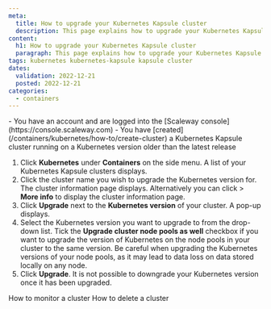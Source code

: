 ```yaml
---
meta:
  title: How to upgrade your Kubernetes Kapsule cluster
  description: This page explains how to upgrade your Kubernetes Kapsule cluster
content:
  h1: How to upgrade your Kubernetes Kapsule cluster
  paragraph: This page explains how to upgrade your Kubernetes Kapsule cluster
tags: kubernetes kubernetes-kapsule kapsule cluster 
dates:
  validation: 2022-12-21
  posted: 2022-12-21
categories:
  - containers
---
```


<Macro id="iam-requirements" />

<Message type="requirement">
  - You have an account and are logged into the [Scaleway console](https://console.scaleway.com) 
  - You have [created](/containers/kubernetes/how-to/create-cluster) a Kubernetes Kapsule cluster running on a Kubernetes version older than the latest release
</Message>

1. Click **Kubernetes** under **Containers** on the side menu. A list of your Kubernetes Kapsule clusters displays.
2. Click the cluster name you wish to upgrade the Kubernetes version for. The cluster information page displays.
    <Message type="tip">
      Alternatively you can click <Icon name="more" /> > **More info** to display the cluster information page.
    </Message>
3. Click **Upgrade** next to the **Kubernetes version** of your cluster. A pop-up displays.
    <Lightbox src="scaleway-kubernetes-cluster-upgrade.webp" alt="" />
4. Select the Kubernetes version you want to upgrade to from the drop-down list. Tick the **Upgrade cluster node pools as well** checkbox if you want to upgrade the version of Kubernetes on the node pools in your cluster to the same version. 
    <Lightbox src="scaleway-kubernetes-version-select.webp" alt="" />
    <Message type="important">
      Be careful when upgrading the Kubernetes versions of your node pools, as it may lead to data loss on data stored locally on any node.
    </Message>
 5. Click **Upgrade**. 
    <Message type="note">
      It is not possible to downgrade your Kubernetes version once it has been upgraded. 
    </Message>

<Navigation title="See Also">
  <PreviousButton to="/containers/kubernetes/how-to/monitor-cluster/">How to monitor a cluster</PreviousButton>
  <NextButton to="/containers/kubernetes/how-to/delete-cluster/">How to delete a cluster</NextButton>
</Navigation>
